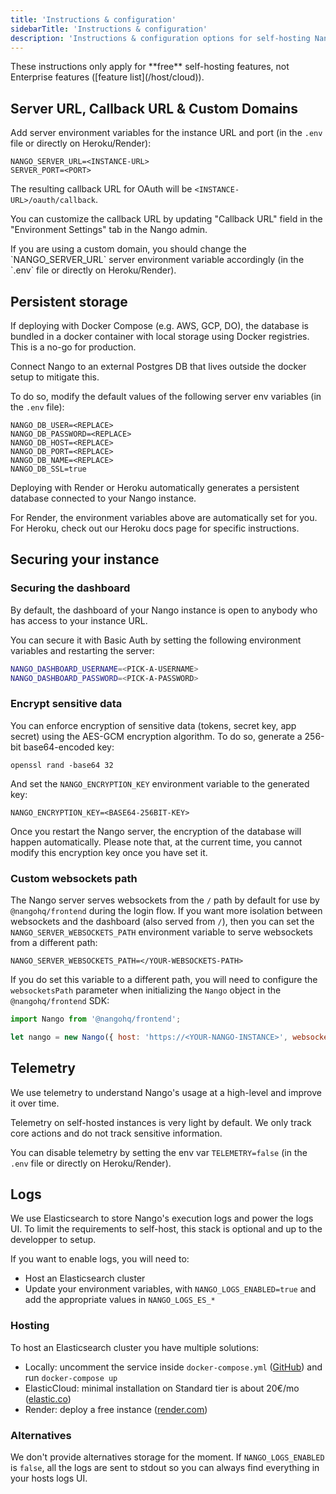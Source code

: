 ```yaml
---
title: 'Instructions & configuration'
sidebarTitle: 'Instructions & configuration'
description: 'Instructions & configuration options for self-hosting Nango.'
---
```


<Info>
These instructions only apply for **free** self-hosting features, not Enterprise features ([feature list](/host/cloud)).
</Info>

## Server URL, Callback URL & Custom Domains[](#custom-urls 'Direct link to Server URL, Callback URL & Custom Domains')

Add server environment variables for the instance URL and port (in the `.env`
file or directly on Heroku/Render):

```
NANGO_SERVER_URL=<INSTANCE-URL>
SERVER_PORT=<PORT>
```

The resulting callback URL for OAuth will be `<INSTANCE-URL>/oauth/callback`.

<Note>You can customize the callback URL by updating "Callback URL" field in the "Environment Settings" tab in the Nango admin.</Note>

<Note>
    If you are using a custom domain, you should change the `NANGO_SERVER_URL` server environment variable accordingly (in the `.env` file or directly on
    Heroku/Render).
</Note>

## Persistent storage[](#persistent-storage 'Direct link to Persistent storage')

If deploying with Docker Compose (e.g. AWS, GCP, DO), the database is bundled in
a docker container with local storage using Docker registries. This is a no-go for production.

Connect Nango to an external Postgres DB that lives outside the docker setup to
mitigate this.

To do so, modify the default values of the following server env variables (in
the `.env` file):

```
NANGO_DB_USER=<REPLACE>
NANGO_DB_PASSWORD=<REPLACE>
NANGO_DB_HOST=<REPLACE>
NANGO_DB_PORT=<REPLACE>
NANGO_DB_NAME=<REPLACE>
NANGO_DB_SSL=true
```

<Tip>
Deploying with Render or Heroku automatically generates a persistent database
connected to your Nango instance.

For Render, the environment variables above are automatically set for you. For
Heroku, check out our Heroku docs page for specific instructions.

</Tip>

## Securing your instance[](#securing-your-instance 'Direct link to Securing your instance')

### Securing the dashboard[](#securing-the-dashboard 'Direct link to Securing the dashboard')

By default, the dashboard of your Nango instance is open to anybody who has
access to your instance URL.

You can secure it with Basic Auth by setting the following environment variables
and restarting the server:

```bash
NANGO_DASHBOARD_USERNAME=<PICK-A-USERNAME>
NANGO_DASHBOARD_PASSWORD=<PICK-A-PASSWORD>
```

### Encrypt sensitive data[](#encrypt-sensitive-data 'Direct link to Encrypt sensitive data')

You can enforce encryption of sensitive data (tokens, secret key, app secret)
using the AES-GCM encryption algorithm. To do so, generate a 256-bit base64-encoded key:

```
openssl rand -base64 32
```

And set the `NANGO_ENCRYPTION_KEY` environment variable to the generated key:

```
NANGO_ENCRYPTION_KEY=<BASE64-256BIT-KEY>
```

Once you restart the Nango server, the encryption of the database will happen
automatically. Please note that, at the current time, you cannot modify this
encryption key once you have set it.

### Custom websockets path[](#custom-websockets-path 'Direct link to Custom websockets path')

The Nango server serves websockets from the `/` path by default for use by `@nangohq/frontend` during the login flow.
If you want more isolation between websockets and the dashboard (also served from `/`), then you can set the `NANGO_SERVER_WEBSOCKETS_PATH` environment variable to serve websockets from a different path:

```
NANGO_SERVER_WEBSOCKETS_PATH=</YOUR-WEBSOCKETS-PATH>
```

If you do set this variable to a different path, you will need to configure the `websocketsPath` parameter when initializing the `Nango` object in the `@nangohq/frontend` SDK:

```js
import Nango from '@nangohq/frontend';

let nango = new Nango({ host: 'https://<YOUR-NANGO-INSTANCE>', websocketsPath: '</YOUR-WEBSOCKETS-PATH>' });
```

## Telemetry[](#telemetry 'Direct link to Telemetry')

We use telemetry to understand Nango's usage at a high-level and improve it over
time.

Telemetry on self-hosted instances is very light by default. We only track core
actions and do not track sensitive information.

You can disable telemetry by setting the env var `TELEMETRY=false` (in the
`.env` file or directly on Heroku/Render).

## Logs[](#logs 'Direct link to Logs')

We use Elasticsearch to store Nango's execution logs and power the logs UI.
To limit the requirements to self-host, this stack is optional and up to the developper to setup.

If you want to enable logs, you will need to:
- Host an Elasticsearch cluster
- Update your environment variables, with `NANGO_LOGS_ENABLED=true` and add the appropriate values in `NANGO_LOGS_ES_*`

### Hosting

To host an Elasticsearch cluster you have multiple solutions:

- Locally: uncomment the service inside `docker-compose.yml` ([GitHub](https://github.com/NangoHQ/nango/blob/master/docker-compose.yaml#L63)) and run `docker-compose up`
- ElasticCloud: minimal installation on Standard tier is about 20€/mo ([elastic.co](https://www.elastic.co/))
- Render: deploy a free instance ([render.com](https://docs.render.com/deploy-elasticsearch))

### Alternatives

We don't provide alternatives storage for the moment.
If `NANGO_LOGS_ENABLED` is `false`, all the logs are sent to stdout so you can always find everything in your hosts logs UI.
